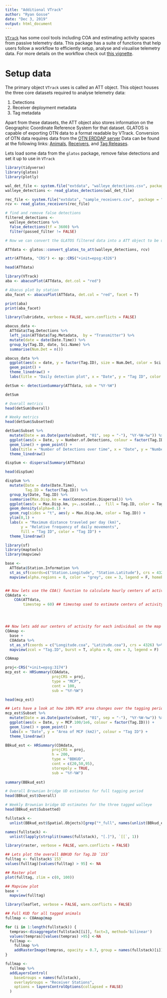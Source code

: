 ```yaml
---
title: "Additional VTrack"
author: "Ryan Gosse"
date: "Dec 3, 2019"
output: html_document
---
```

[`VTrack`](https://vinayudyawer.github.io/ATT/docs/ATT_Vignette.html "VTrack Reference") has some cool tools including COA and estimating activity spaces from passive telemetry data. This package has a suite of functions that help users follow a workflow to efficiently setup, analyse and visualise telemetry data. For more details on the workflow check out [this vignette](https://vinayudyawer.github.io/ATT/docs/ATT_Vignette.html).

# Setup data

The primary object `VTrack` uses is called an ATT object. This object houses the three core datasets required to analyse telemetry data:

1. Detections
2. Receiver deployment metadata
3. Tag metadata

Apart from these datasets, the ATT object also stores information on the Geographic Coordinate Reference System for that dataset. GLATOS is capable of exporting OTN data to a format readable by VTrack. Conversion of OTN data requires data from the [OTN ERDDAP server](https://members.oceantrack.org/erddap/tabledap/index.html?page=1&itemsPerPage=1000) Data can be found at the following links: [Animals](https://members.oceantrack.org/erddap/tabledap/otn_aat_animals.html), [Receivers](https://members.oceantrack.org/erddap/tabledap/otn_aat_receivers.html), and [Tag Releases](https://members.oceantrack.org/erddap/tabledap/otn_aat_tag_releases.html).

Lets load some data from the `glatos` package, remove false detections and set it up to use in `VTrack`


```r
library(tidyverse)
library(glatos)
library(plotly)
```

```r
wal_det_file <- system.file("extdata", "walleye_detections.csv", package = "glatos")
walleye_detections <- read_glatos_detections(wal_det_file)

rec_file <- system.file("extdata", "sample_receivers.csv",  package = "glatos")
rcv <- read_glatos_receivers(rec_file)

# find and remove false detections
filtered_detections <-
  walleye_detections %>% 
  false_detections(tf = 3600) %>% 
  filter(passed_filter != FALSE)

# Now we can convert the GLATOS filtered data into a ATT object to be used in VTrack
```

```r
ATTdata <- glatos::convert_glatos_to_att(walleye_detections, rcv)

attr(ATTdata, "CRS") <- sp::CRS("+init=epsg:4326")

head(ATTdata)
```

```r
library(VTrack)
aba <- abacusPlot(ATTdata, det.col = "red")

# Abacus plot by station
aba_facet <- abacusPlot(ATTdata, det.col = "red", facet = T)
```

```r
print(aba)
print(aba_facet)
```
```r
library(lubridate, verbose = FALSE, warn.conflicts = FALSE)

abacus_data <- 
  ATTdata$Tag.Detections %>% 
  left_join(ATTdata$Tag.Metadata,  by = "Transmitter") %>% 
  mutate(date = date(Date.Time)) %>% 
  group_by(Tag.ID, date, Sci.Name) %>% 
  summarise(Num.Det = n())

abacus_data %>% 
  ggplot(aes(x = date, y = factor(Tag.ID), size = Num.Det, color = Sci.Name)) +
  geom_point() +
  theme_linedraw() +
  labs(title = "Daily detection plot", x = "Date", y = "Tag ID", color = "Species", size = "Number of\ndetections")
```

```r
detSum <- detectionSummary(ATTdata, sub = "%Y-%W")

detSum

# Overall metrics
head(detSum$Overall)

# Weeky metrics
head(detSum$Subsetted)
```

```r
detSum$Subset %>% 
  mutate(Date = as.Date(paste(subset, "01", sep = "-"), "%Y-%W-%w")) %>% 
  ggplot(aes(x = Date, y = Number.of.Detections, colour = factor(Tag.ID))) +
  geom_line() + geom_point() +
  labs(title = "Number of Detections over time", x = "Date", y = "Number of Detections", colour = "Tag ID") +
  theme_linedraw()
```


```r
dispSum <- dispersalSummary(ATTdata)

head(dispSum)

dispSum %>%
  mutate(Date = date(Date.Time),
         Tag.ID = factor(Tag.ID)) %>% 
  group_by(Date, Tag.ID) %>% 
  summarise(Max.Disp.km = max(Consecutive.Dispersal)) %>%
  ggplot(aes(x = Max.Disp.km, y=..scaled..,  fill = Tag.ID, color = Tag.ID)) +
  geom_density(alpha=0.1) +
  geom_rug(sides = "t", aes(y = Max.Disp.km, color = Tag.ID)) +
  ylim(0,1) +
  labs(x = "Maximum distance traveled per day (km)",
       y = "Relative frequency of daily movements",
       fill = "Tag ID", color = "Tag ID") +
  theme_linedraw()
```

```r
library(sf)
library(maptools)
library(mapview)

base <-
  ATTdata$Station.Information %>% 
  st_as_sf(coords=c("Station.Longitude", "Station.Latitude"), crs = 4326) %>% 
  mapview(alpha.regions = 0, color = "grey", cex = 3, legend = F, homebutton = F, layer.name = "Receiver Stations")


## Now lets use the COA() function to calculate hourly centers of activity
COAdata <- 
    COA(ATTdata, 
        timestep = 60) ## timestep used to estimate centers of activity (in minutes)




## Now lets add our centers of activity for each individual on the map
COAmap <- 
  base + 
  COAdata %>% 
  st_as_sf(coords = c("Longitude.coa", "Latitude.coa"), crs = 4326) %>% 
  mapview(zcol = "Tag.ID", burst = T, alpha = 0, cex = 3, legend = F)

COAmap
```

```r
proj<-CRS("+init=epsg:3174")
mcp_est <- HRSummary(COAdata,
                     projCRS = proj,
                     type = "MCP",
                     cont = 100,
                     sub = "%Y-%W")

head(mcp_est)

## Lets have a look at how 100% MCP area changes over the tagging period
mcp_est$Subset %>% 
  mutate(Date = as.Date(paste(subset, "01", sep = "-"), "%Y-%W-%w")) %>% 
  ggplot(aes(x = Date, y = MCP.100/1e6, colour = factor(Tag.ID))) +
  geom_line() + geom_point() +
  labs(x = "Date", y = "Area of MCP (km2)", colour = "Tag ID") +
  theme_linedraw()
```

```r
BBkud_est <- HRSummary(COAdata,
                     projCRS = proj,
                     h = 200,
                     type = "BBKUD",
                     cont = c(20,50,95),
                     storepoly = TRUE,
                     sub = "%Y-%W")
                     
summary(BBkud_est)

# Overall Brownian bridge UD estimates for full tagging period
head(BBkud_est$Overall)

# Weekly Brownian bridge UD estimates for the three tagged walleye
head(BBkud_est$Subsetted)
```

```r
fullstack <-
  unlist(BBkud_est$Spatial.Objects)[grep("*_full", names(unlist(BBkud_est$Spatial.Objects)))]

names(fullstack) <-
  unlist(lapply(strsplit(names(fullstack), "[.]"), `[[`, 1))
```

```r
library(raster, verbose = FALSE, warn.conflicts = FALSE)

## Lets plot the overall BBKUD for Tag.ID `153`
fulltag <- fullstack$`153`
values(fulltag)[values(fulltag) > 95] <- NA

## Raster plot
plot(fulltag, zlim = c(0, 100))

## Mapview plot
base + 
  mapview(fulltag)
```

```r
library(leaflet, verbose = FALSE, warn.conflicts = FALSE)

## Full KUD for all tagged animals
fullmap <- COAmap@map

for (i in 1:length(fullstack)) {
  tempras<-disaggregate(fullstack[[i]], fact=3, method='bilinear')
  values(tempras)[values(tempras) >95] <-NA
  fullmap <- 
    fullmap %>% 
    addRasterImage(tempras, opacity = 0.7, group = names(fullstack)[i])
}

fullmap <- 
  fullmap %>%
  addLayersControl(
    baseGroups = names(fullstack),
    overlayGroups = "Receiver Stations",
    options = layersControlOptions(collapsed = FALSE)
  )
```